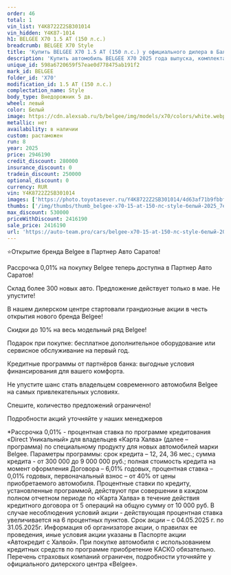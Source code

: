 ```yaml
---
order: 46
total: 1
vin_list: Y4K8722Z2SB301014
vin_hidden: Y4K87-1014
h1: BELGEE X70 1.5 AT (150 л.с.)
breadcrumb: BELGEE X70 Style
title: 'Купить BELGEE X70 1.5 AT (150 л.с.) у официального дилера в Балаково'
description: 'Купить автомобиль BELGEE X70 2025 года выпуска, комплектация Style, цвет - Белый, двигатель - 1.5 AT (150 л.с.) у официального дилера в г. Балаково. Стоимость данного автомобиля BELGEE X70 – 2416190'
unique_id: 598a6720659f57eae0d778475ab191f2
mark_id: BELGEE
folder_id: 'X70'
modification_id: 1.5 AT (150 л.с.)
complectation_name: Style
body_type: Внедорожник 5 дв.
wheel: левый
color: Белый
image: https://cdn.alexsab.ru/b/belgee/img/models/x70/colors/white.webp
metallic: нет
availability: в наличии
custom: растаможен
run: 8
year: 2025
price: 2946190
credit_discount: 280000
insurance_discount: 0
tradein_discount: 250000
optional_discount: 0
currency: RUR
vin: Y4K8722Z2SB301014
images: ['https://photo.toyotasever.ru/Y4K8722Z2SB301014/4d63af71b9fbbf10b74358ec4517ee6f.jpg', 'https://photo.toyotasever.ru/Y4K8722Z2SB301014/c1f95ac0aed3ff8e516093da978568d2.jpg', 'https://photo.toyotasever.ru/Y4K8722Z2SB301014/fcdc6ee7d3b9e647838c9015c210083d.jpg', 'https://photo.toyotasever.ru/Y4K8722Z2SB301014/3ca6215705b188fa7644276daec9f341.jpg', 'https://photo.toyotasever.ru/Y4K8722Z2SB301014/72f9bfdda81daaa1794e0eca6bac244f.jpg', 'https://photo.toyotasever.ru/Y4K8722Z2SB301014/1931395cc6c45efa0ee9e4811eea064d.jpg', 'https://photo.toyotasever.ru/Y4K8722Z2SB301014/04ad918d630e0da3ee86e4eb65c4b5dc.jpg', 'https://photo.toyotasever.ru/Y4K8722Z2SB301014/315ed715e558d9926559276c2e1eaeb4.jpg', 'https://photo.toyotasever.ru/Y4K8722Z2SB301014/fa3cc41e904c8112716e2c398fcbb5e8.jpg', 'https://photo.toyotasever.ru/Y4K8722Z2SB301014/52263a1d4be201e770ee33742ada590f.jpg', 'https://photo.toyotasever.ru/Y4K8722Z2SB301014/73b87b0f527e7e3f468f6930d941dd1c.jpg']
thumbs: ['/img/thumbs/thumb_belgee-x70-15-at-150-лс-style-белый-2025_7ee6f_0.webp', '/img/thumbs/thumb_belgee-x70-15-at-150-лс-style-белый-2025_568d2_1.webp', '/img/thumbs/thumb_belgee-x70-15-at-150-лс-style-белый-2025_0083d_2.webp', '/img/thumbs/thumb_belgee-x70-15-at-150-лс-style-белый-2025_9f341_3.webp', '/img/thumbs/thumb_belgee-x70-15-at-150-лс-style-белый-2025_c244f_4.webp']
max_discount: 530000
priceWithDiscount: 2416190
sale_price: 2416190
url: 'https://auto-team.pro/cars/belgee-x70-15-at-150-лс-style-белый-2025/'
---
```

<p>
 ⭐Открытие бренда Belgee в Партнер Авто Саратов!
</p>
<p>
</p>
<p>
 Рассрочка 0,01% на покупку Belgee теперь доступна в Партнер Авто Саратов!
</p>
<p>
 Склад более 300 новых авто. Предложение действует только в мае. He упустите!
</p>
<p>
</p>
<p>
 В нашем дилерском центре стартовали грандиозные акции в честь открытия нового бренда Belgee!
</p>
<p>
</p>
<p>
 Скидки дo 10% нa весь модельный ряд Belgee!
</p>
<p>
 Подарок при покупке: бесплатное дополнительное оборудование или сервисное обслуживание на первый год.
</p>
<p>
 Кредитные программы от партнёров банка: выгодные условия финансирования для вашего комфорта.
</p>
<p>
</p>
<p>
 Не упустите шанс стать владельцем современного автомобиля Belgee на самых привлекательных условиях.
</p>
<p>
 Спешите, количество предложений ограничено!
</p>
<p>
</p>
<p>
 Подробности акций уточняйте у наших менеджеров
</p>
<p>
</p>
<p>
 *Рассрочка 0,01% - процентная ставка по программе кредитования «Dirесt Уникальный» для владельцев «Карта Халва» (далее – программа) по специальному продукту для новых автомобилей марки Belgee. Параметры программы: срок кредита – 12, 24, 36 мес.; сумма кредита - от 300 000 до 9 000 000 руб.; полная стоимость кредита на момент оформления Договора – 6,01% годовых, процентная ставка – 0,01% годовых, первоначальный взнос – от 40% от цены приобретаемого автомобиля. Процентные ставки по кредиту, установленные программой, действуют при совершении в каждом полном отчетном периоде по «Карта Халва» в течение действия кредитного договора от 5 операций на общую сумму от 10 000 руб. В случае несоблюдения условий акции - действующая процентная ставка увеличивается на 6 процентных пунктов. Срок акции – с 04.05.2025 г. по 31.05.2025г. Информация об организаторе акции, о правилах ее проведения, иные условия акции указаны в Паспорте акции «Автокредит с Халвой». При покупке автомобиля с использованием кредитных средств по программе приобретение КАСКО обязательно. Перечень страховых компаний ограничен, подробности уточняйте у официального дилерского центра «Belgee».
</p>
